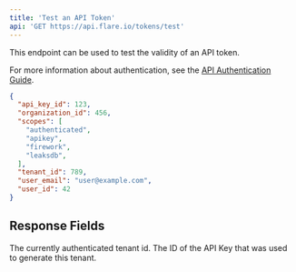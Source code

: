 ```yaml
---
title: 'Test an API Token'
api: 'GET https://api.flare.io/tokens/test'
---
```


This endpoint can be used to test the validity of an API token.

For more information about authentication, see the [API Authentication Guide](/introduction/authentication/).

<ResponseExample>

```json Response Example
{
  "api_key_id": 123,
  "organization_id": 456,
  "scopes": [
    "authenticated",
    "apikey",
    "firework",
    "leaksdb",
  ],
  "tenant_id": 789,
  "user_email": "user@example.com",
  "user_id": 42
}
```

</ResponseExample>

## Response Fields

<ResponseField name="tenant_id" type="number" required>
  The currently authenticated tenant id.
</ResponseField>

<ResponseField name="api_key_id" type="number" required>
  The ID of the API Key that was used to generate this tenant.
</ResponseField>
